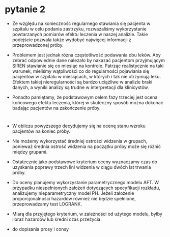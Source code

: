 # pytanie 2

- Ze względu na konieczność regularnego stawiania się pacjenta w szpitalu w celu podania zastrzyku, rozważaliśmy wykorzystanie powtarzanych pomiarów efektu leczenia w naszej analizie. Takie podejście pozwala także wydobyć najwięcej informacji z przeprowadzonej próby.

- Problemem jest jednak różna częstotliwość podawania obu leków. Aby zebrać odpowiednie dane należało by nakazać pacjentom przyjmującym SIREN stawianie się co miesiąc na kontrole. Patrząc realistycznie na taki warunek, mieliśmy wątpliwości co do regularności pojawiania się pacjentów w szpitalu w miesiącach, w których i tak nie otrzymują leku. Efektem takiej nieregularności są bardzo uciążliwe w analizie braki danych, a wyniki analizy są trudne w interpretacji dla klinicystów.

- Ponadto pamiętamy, że podstawowym celem fazy trzeciej jest ocena końcowego efektu leczenia, której w skuteczny sposób można dokonać badając pacjentów na zakończenie próby.


#

- W obliczu powyższego decydujemy się na ocenę stanu wzroku pacjentów na koniec próby.

- Nie możemy wykorzystać średniej ostrości widzenia w grupach, ponieważ średnia ostrość widzenia na początku próby może się różnić między grupami.

\textcolor{red}{OSTATECZNIE:}

- Ostatecznie jako podstawowe kryterium oceny wyznaczamy czas do uzyskania poprawy trzech lini widzenia w ciągu dwóch lat trwania próby.

- Do oceny planujemy wykorzystanie parametrycznego modelu AFT. W przypadku niespełnionych założeń dotyczących specyfikacji rozkładu, analizujemy nieparametryczny model PH. Jeżeli założenie proporcjonalności hazardów również nie będzie spełnione, przeprowadzamy test LOGRANK.

- Miarą dla przyjętego kryterium, w zależności od użytego modelu, byłby iloraz hazardów lub średni czas przeżycia.  

- do dopisania prosy i consy